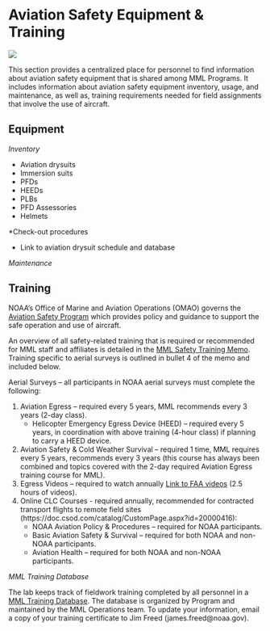 # Aviation Safety Equipment & Training

![](img/N56RF.jpg)

This section provides a centralized place for personnel to find information about aviation safety equipment that is shared among MML Programs. It includes information about aviation safety equipment inventory, usage, and maintenance, as well as, training requirements needed for field assignments that involve the use of aircraft.

## Equipment

*Inventory*

- Aviation drysuits
- Immersion suits
- PFDs
- HEEDs
- PLBs
- PFD Assessories
- Helmets

*Check-out procedures

- Link to aviation drysuit schedule and database

*Maintenance*

## Training

NOAA's Office of Marine and Aviation Operations (OMAO) governs the [Aviation Safety Program](https://www.omao.noaa.gov/learn/aircraft-operations/about/aviation-safety-program) which provides policy and guidance to support the safe operation and use of aircraft.

An overview of all safety-related training that is required or recommended for MML staff and affiliates is detailed in the [MML Safety Training Memo](https://drive.google.com/drive/folders/1eLWtvgADLWyD467AjoP9x-Z97PQPeoZU). Training specific to aerial surveys is outlined in bullet 4 of the memo and included below.

Aerial Surveys – all participants in NOAA aerial surveys must complete the following:

1. Aviation Egress – required every 5 years, MML recommends every 3 years (2-day class).
   + Helicopter Emergency Egress Device (HEED) – required every 5 years, in coordination with above training (4-hour class) if planning to carry a HEED device.
2. Aviation Safety & Cold Weather Survival – required 1 time, MML requires every 5 years, recommends every 3 years (this course has always been combined and topics covered with the 2-day required Aviation Egress training course for MML).
3. Egress Videos – required to watch annually [Link to FAA videos](https://www.faa.gov/about/office_org/headquarters_offices/avs/offices/aam/med_pilots/aircrew_
videos/) (2.5 hours of videos).
4. Online CLC Courses - required annually, recommended for contracted transport flights to remote field sites (https://doc.csod.com/catalog/CustomPage.aspx?id=20000416):
   + NOAA Aviation Policy & Procedures – required for NOAA participants.
   + Basic Aviation Safety & Survival – required for both NOAA and non-NOAA participants.
   + Aviation Health – required for both NOAA and non-NOAA participants.

*MML Training Database*

The lab keeps track of fieldwork training completed by all personnel in a [MML Training Database](https://docs.google.com/spreadsheets/d/1gZfKhD85VjolvN2jiEc1u4dXaJbkZZTVuVN5v-qZZbk/edit#gid=1613635922). The database is organized by Program and maintained by the MML Operations team. To update your information, email a copy of your training certificate to Jim Freed (james.freed@noaa.gov). 

